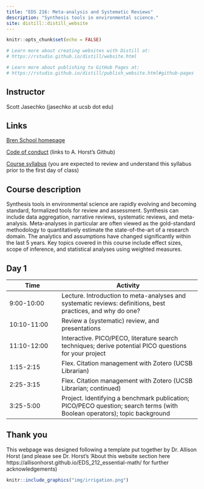 ```yaml
---
title: "EDS 216: Meta-analysis and Systematic Reviews"
description: "Synthesis tools in environmental science."
site: distill::distill_website
---
```


```r
knitr::opts_chunk$set(echo = FALSE)

# Learn more about creating websites with Distill at:
# https://rstudio.github.io/distill/website.html

# Learn more about publishing to GitHub Pages at:
# https://rstudio.github.io/distill/publish_website.html#github-pages

```

## Instructor
Scott Jasechko (jasechko at ucsb dot edu)

## Links
[Bren School homepage](https://bren.ucsb.edu/masters-programs/master-environmental-data-science)

[Code of conduct](https://allisonhorst.github.io/EDS_212_essential-math/code_of_conduct.html) (links to A. Horst's Github)

[Course syllabus](ssw) (you are expected to review and understand this syllabus prior to the first day of class)

## Course description
Synthesis tools in environmental science are rapidly evolving and becoming standard, formalized tools for review and assessment. Synthesis can include data aggregation, narrative reviews, systematic reviews, and meta-analysis. Meta-analyses in particular are often viewed as the gold-standard methodology to quantitatively estimate the state-of-the-art of a research domain. The analytics and assumptions have changed significantly within the last 5 years. Key topics covered in this course include effect sizes, scope of inference, and statistical analyses using weighted measures.

## Day 1
| Time  | Activity |
|------|----------------|
| 9:00-10:00   | Lecture. Introduction to meta-analyses and systematic reviews: definitions, best practices, and why do one? |
| 10:10-11:00   | Review a (systematic) review, and presentations |
| 11:10-12:00  | Interactive. PICO/PECO, literature search techniques; derive potential PICO questions for your project |
| 1:15-2:15 | Flex. Citation management with Zotero (UCSB Librarian) |
| 2:25-3:15 | Flex. Citation management with Zotero (UCSB Librarian; continued) |
| 3:25-5:00  | Project. Identifying a benchmark publication; PICO/PECO question; search terms (with Boolean operators); topic background |



## Thank you
This webpage was designed following a template put together by Dr. Allison Horst (and please see Dr. Horst's 'About this website section here https://allisonhorst.github.io/EDS_212_essential-math/ for further acknowledgements) 


```r
knitr::include_graphics("img/irrigation.png")
```
